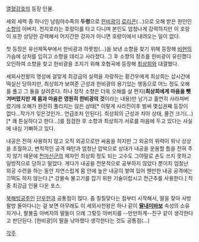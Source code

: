 [[열혈강호]]의 등장 인물.

세외 세력 중 하나인 남림야수족의 '''두령'''으로 [[한비광]]이 [[로리콘]](...)으로 오해 받은 원인인 [[소향]]의 아버지. 천지호라는 호랑이를 타고 다니며 본인도 엄청나게 강력하지만 이 호랑이 또한 상당한 강력해서 어지간한 강자가 아니면 호랑이에서 내려오는 일이 없다.

첫 등장은 유선제독부에서 한비광과 하룻밤(...)을 보낸 소향을 찾기 위해 등장해 [[비현]]의 가슴에 상처를 입히고 소향을 데리고 사라졌다. 그 후 소향의 정조를 한비광이 유린했다 오인하여 소향을 찾고 한비광을 조지기 위해 호협곡에 등장해 [[최상희]]와 대결했다.

세외사천왕의 명성에 걸맞게 최강급의 실력을 자랑하는 황건우에게 최상희는 삽시간에 떡실신 당하지만, 최상희가 보여준 근성과 한비광의 용기있는 행동으로 어느 정도 오해를 풀고 그 둘을 살려준다. 허나 정작 소향은 더욱 오해를 살 편지('''최상희에게 마음을 뺏겨버렸지만 제 몸과 마음은 영원히 한비광의 것'''이라는 내용)만 남기고 홀연히 사라져버렸기에 오해가 완전히 풀리지는 않은 상태[* 이렇게 사라진이후 벌써 몇십권째 등장이 없다...작가가 잊은것인가.. 언급조차 안된다]. 최상희의 근성과 치아 상태, 물건 크기(...)[* 꽤 튼실하다고 한다...]를 점검한 후 소향과 최상희가 서로를 마음에 두고 있다는 사실에 내심 기뻐하고 있다. 

내공은 전혀 사용하지 않고 오직 외공으로만 싸움을 하지만 그 외공의 위력이 워낙 상상을 초월하고, 변칙적인 공격 패턴과 엄청난 압박으로 상대가 내공을 운용할 틈을 전혀 주지 않기 때문에 [[천마신군]]의 제자인 최상희 정도 되는 고수도 그야말로 손도 쓰지 못하고 일방적으로 당하고 말았다. 게다가 내공을 전문적으로 공부하지 않았다 뿐이지 엄청난 외공 수련을 하는 동안 자연스럽게 몸 안에 높은 내공이 쌓여 있어 웬만한 내공 공격에는 끄떡도 하지 않는다.[* 강물속 물고기를 잡기 위한 기술이랍시고 천근추를 사용한다.] 작중 최강급 인물 다운 포스. 

[[북해빙궁]]주인 [[단우헌]]과 공통점이 많다. 좀 칠칠맞다는 점부터 시작해서, 딸을 찾아 사방 팔방 돌아다니는 걸 보면 아무래도 이 세외사천왕은 하나 같이 '''[[딸내미바보]]''' 속성의 소유자거나, 팔불출 아버지의 딸들이 으례 그렇듯 아버지를 --만만하게--친구 같이 생각한다고 판단된다. [한비광]이 딸을 낚아챘다 생각한다는 것도 공통점(...)

[[각주]]
